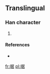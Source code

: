 ==Translingual==

===Han character===
{{Han char|rn=30|rad=口|as=08|sn=11|four=|canj=口尸十口 (RSJR)}}

# {{defn|Han|sort=口08}}

====References====
* {{Han ref|kx=0196.261|hdz=10647.051|uh=5579|ud=21881}}

[[fr:啹]]
[[pl:啹]]